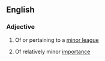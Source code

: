 ==English==

===Adjective===
{{en-adj|-|head=[[minor]]-[[league]]}}

# {{label|en|US}} Of or pertaining to a [[minor league]]
# Of relatively minor [[importance]]